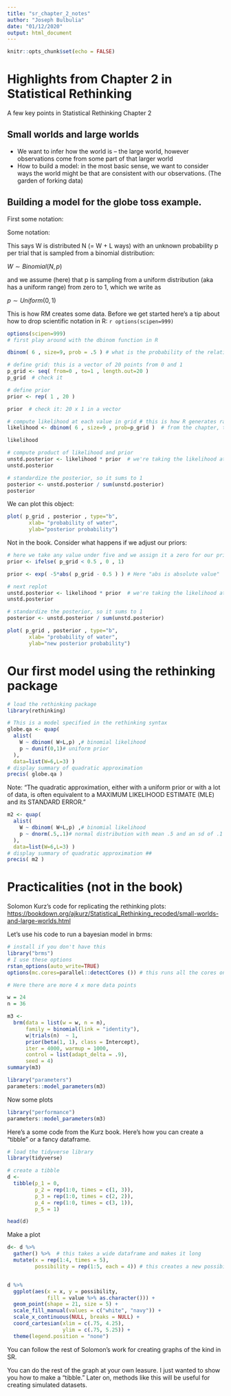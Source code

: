 ```yaml
---
title: "sr_chapter_2_notes"
author: "Joseph Bulbulia"
date: "01/12/2020"
output: html_document
---
```

  
  ```r
knitr::opts_chunk$set(echo = FALSE)
```

# Highlights from Chapter 2 in Statistical Rethinking

A few key points in Statistical Rethinking Chapter 2

## Small worlds and large worlds

* We want to infer how the world is -- the large world, however observations come from some part of that larger world
* How to build a model: in the most basic sense, we want to consider ways the world might be that are consistent with our observations. (The garden of forking data)

## Building a model for the globe toss example. 


First some notation:


Some notation: 

This says W is distributed N (= W + L ways)  with an unknown probability p per trial that is sampled from a binomial distribution:

$W \sim Binomial(N,p)$

and we assume (here) that p is sampling from a uniform distribution (aka has a uniform range) from zero to 1, which we write as

$p \sim Uniform(0,1)$



This is how RM creates some data. Before we get started here's a tip about how to drop scientific notation in R: `r options(scipen=999)`


```r
options(scipen=999)
# first play around with the dbinom function in R
```

```r
dbinom( 6 , size=9, prob = .5 ) # what is the probability of the relative number of ways to get six water, holding p at 0.5 and n = w + l  at 9. 

# define grid: this is a vector of 20 points from 0 and 1
p_grid <- seq( from=0 , to=1 , length.out=20 )
p_grid  # check it

# define prior
prior <- rep( 1 , 20 )

prior  # check it: 20 x 1 in a vector

# compute likelihood at each value in grid # this is how R generates random numbers. Here are random numbers 
likelihood <- dbinom( 6 , size=9 , prob=p_grid )  # from the chapter, there were six water draws in nine tosses of the globe.  The likelihood is the probability of evidence given the hypothesis.  Here, we're saying that pr could be anything from 0 to 1 with equal probability.

likelihood

# compute product of likelihood and prior
unstd.posterior <- likelihood * prior  # we're taking the likelihood at face value.
unstd.posterior

# standardize the posterior, so it sums to 1
posterior <- unstd.posterior / sum(unstd.posterior)
posterior
```

We can plot this object:


```r
plot( p_grid , posterior , type="b",
       xlab= "probability of water", 
       ylab="posterior probability")
```


Not in the book. Consider what happens if we adjust our priors:

```r
# here we take any value under five and we assign it a zero for our prior. We know that the world is at least half water
prior <- ifelse( p_grid < 0.5 , 0 , 1)

prior <- exp( -5*abs( p_grid - 0.5 ) ) # Here "abs is absolute value"  and constraining the values to be lower than 1, bust softer than an absolute cutoff at .5

# next replot
unstd.posterior <- likelihood * prior  # we're taking the likelihood at face value.
unstd.posterior

# standardize the posterior, so it sums to 1
posterior <- unstd.posterior / sum(unstd.posterior)

```

```r
plot( p_grid , posterior , type="b",
       xlab= "probability of water", 
       ylab="new posterior probability")
```



# Our first model using the rethinking package

```r
# load the rethinking package
library(rethinking)

# This is a model specified in the rethinking syntax
globe.qa <- quap(
  alist(
    W ~ dbinom( W+L,p) ,# binomial likelihood
    p ~ dunif(0,1)# uniform prior
  ),
  data=list(W=6,L=3) )
# display summary of quadratic approximation
precis( globe.qa )
```

Note: "The quadratic approximation, either with a uniform prior or with a lot of data, is often equivalent to a MAXIMUM LIKELIHOOD ESTIMATE (MLE) and its STANDARD ERROR."

```r
m2 <- quap(
  alist(
    W ~ dbinom( W+L,p) ,# binomial likelihood
    p ~ dnorm(.5,.1)# normal distribution with mean .5 and an sd of .1
  ),
  data=list(W=6,L=3) )
# display summary of quadratic approximation ## 
precis( m2 )
```


# Practicalities (not in the book)

Solomon Kurz's code for replicating the rethinking plots:
[https://bookdown.org/ajkurz/Statistical_Rethinking_recoded/small-worlds-and-large-worlds.html](https://bookdown.org/ajkurz/Statistical_Rethinking_recoded/small-worlds-and-large-worlds.html)


Let's use his code to run a bayesian model in brms: 


```r
# install if you don't have this
library("brms")
# I use these options
rstan_options(auto_write=TRUE)
options(mc.cores=parallel::detectCores ()) # this runs all the cores on your machine

# Here there are more 4 x more data points

w = 24
n = 36

m3 <-
  brm(data = list(w = w, n = n), 
      family = binomial(link = "identity"),
      w|trials(n)  ~ 1,
      prior(beta(1, 1), class = Intercept),
      iter = 4000, warmup = 1000,
      control = list(adapt_delta = .9),
      seed = 4)
summary(m3)

```


```r
library("parameters")
parameters::model_parameters(m3)

```

Now some plots
```r
library("performance")
parameters::model_parameters(m3)
```

Here's a some code from the Kurz book.  Here's how you can create a "tibble" or a fancy dataframe. 


```r
# load the tidyverse library
library(tidyverse)

# create a tibble
d <-
  tibble(p_1 = 0,
         p_2 = rep(1:0, times = c(1, 3)),
         p_3 = rep(1:0, times = c(2, 2)),
         p_4 = rep(1:0, times = c(3, 1)),
         p_5 = 1)

head(d)
```

Make a plot

```r
d<- d %>% 
  gather() %>%  # this takes a wide dataframe and makes it long
  mutate(x = rep(1:4, times = 5),
         possibility = rep(1:5, each = 4)) # this creates a new possibility column


d %>% 
  ggplot(aes(x = x, y = possibility, 
             fill = value %>% as.character())) +
  geom_point(shape = 21, size = 5) +
  scale_fill_manual(values = c("white", "navy")) +
  scale_x_continuous(NULL, breaks = NULL) +
  coord_cartesian(xlim = c(.75, 4.25),
                  ylim = c(.75, 5.25)) +
  theme(legend.position = "none")
```

You can follow the rest of Solomon's work for creating graphs of the kind in SR. 


You can do the rest of the graph at your own leasure. I just wanted to show you how to make a "tibble." Later on, methods like this will be useful for creating simulated datasets. 







